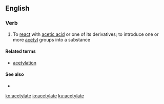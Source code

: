 ==English==

===Verb===
{{en-verb|acetylat}}

# {{label|en|chemistry}} To [[react]] with [[acetic acid]] or one of its derivatives; to introduce one or more [[acetyl]] groups into a substance

====Related terms====
* [[acetylation]]

====See also====
* {{pedialite|Acetyl}}

[[ko:acetylate]]
[[io:acetylate]]
[[ku:acetylate]]